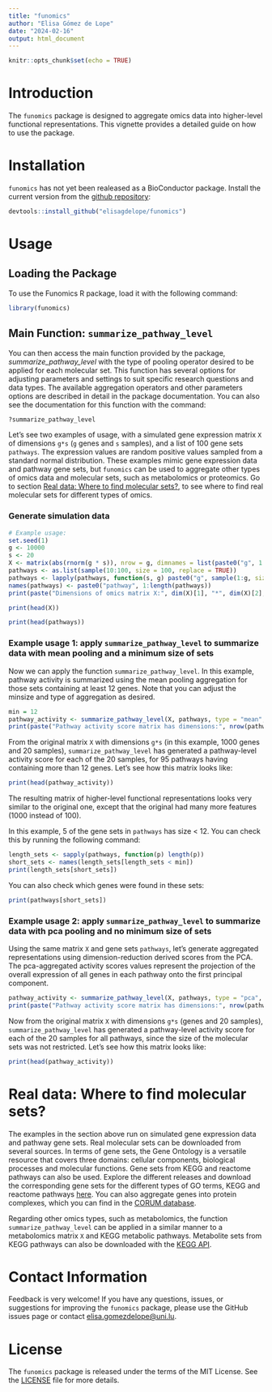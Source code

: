 ```yaml
---
title: "funomics"
author: "Elisa Gómez de Lope"
date: "2024-02-16"
output: html_document
---
```


```r
knitr::opts_chunk$set(echo = TRUE)
```

# Introduction

The `funomics` package is designed to aggregate omics data into higher-level functional representations. This vignette provides a detailed guide on how to use the package.

# Installation

`funomics` has not yet been realeased as a BioConductor package. Install the current version from the [github repository](https://github.com/elisagdelope/funomics):

```r
devtools::install_github("elisagdelope/funomics") 
```

# Usage

## Loading the Package

To use the Funomics R package, load it with the following command:

```r
library(funomics)
```

## Main Function: `summarize_pathway_level`

You can then access the main function provided by the package, *summarize_pathway_level* with the type of pooling operator desired to be applied for each molecular set. This function has several options for adjusting parameters and settings to suit specific research questions and data types. The available aggregation operators and other parameters options are described in detail in the package documentation. You can also see the documentation for this function with the command:

```r
?summarize_pathway_level
```

Let's see two examples of usage, with a simulated gene expression matrix `X` of dimensions `g*s` (`g` genes and `s` samples), and a list of 100 gene sets `pathways`. The expression values are random positive values sampled from a standard normal distribution. These examples mimic gene expression data and pathway gene sets, but `funomics` can be used to aggregate other types of omics data and molecular sets, such as metabolomics or proteomics. Go to section [Real data: Where to find molecular sets?](#real-data-where-to-find-molecular-sets), to see where to find real molecular sets for different types of omics.

### Generate simulation data

```r
# Example usage:
set.seed(1)
g <- 10000
s <- 20
X <- matrix(abs(rnorm(g * s)), nrow = g, dimnames = list(paste0("g", 1:g), paste0("s", 1:s)))
pathways <- as.list(sample(10:100, size = 100, replace = TRUE))
pathways <- lapply(pathways, function(s, g) paste0("g", sample(1:g, size = s, replace = FALSE)), g)
names(pathways) <- paste0("pathway", 1:length(pathways))
print(paste("Dimensions of omics matrix X:", dim(X)[1], "*", dim(X)[2], "; Length of molecular sets list:", length(pathways)))
```

```r
print(head(X))
```

```r
print(head(pathways))
```

### Example usage 1: apply `summarize_pathway_level` to summarize data with mean pooling and a minimum size of sets

Now we can apply the function `summarize_pathway_level`. In this example, pathway activity is summarized using the mean pooling aggregation for those sets containing at least 12 genes. Note that you can adjust the minsize and type of aggregation as desired.

```r
min = 12
pathway_activity <- summarize_pathway_level(X, pathways, type = "mean", minsize = min)
print(paste("Pathway activity score matrix has dimensions:", nrow(pathway_activity), ",", ncol(pathway_activity)))
```

From the original matrix `X` with dimensions `g*s` (in this example, 1000 genes and 20 samples), `summarize_pathway_level` has generated a pathway-level activity score for each of the 20 samples, for 95 pathways having containing more than 12 genes. Let's see how this matrix looks like:

```r
print(head(pathway_activity))
```

The resulting matrix of higher-level functional representations looks very similar to the original one, except that the original had many more features (1000 instead of 100).

In this example, 5 of the gene sets in `pathways` has size \< 12. You can check this by running the following command:

```r
length_sets <- sapply(pathways, function(p) length(p))
short_sets <- names(length_sets[length_sets < min])
print(length_sets[short_sets])
```

You can also check which genes were found in these sets:

```r
print(pathways[short_sets])
```

### Example usage 2: apply `summarize_pathway_level` to summarize data with pca pooling and no minimum size of sets

Using the same matrix `X` and gene sets `pathways`, let's generate aggregated representations using dimension-reduction derived scores from the PCA. The pca-aggregated activity scores values represent the projection of the overall expression of all genes in each pathway onto the first principal component.

```r
pathway_activity <- summarize_pathway_level(X, pathways, type = "pca", minsize = 0)
print(paste("Pathway activity score matrix has dimensions:", nrow(pathway_activity), ",", ncol(pathway_activity)))
```

Now from the original matrix `X` with dimensions `g*s` (genes and 20 samples), `summarize_pathway_level` has generated a pathway-level activity score for each of the 20 samples for all pathways, since the size of the molecular sets was not restricted. Let's see how this matrix looks like:

```r
print(head(pathway_activity))
```

# Real data: Where to find molecular sets? {#real-data-where-to-find-molecular-sets}

The examples in the section above run on simulated gene expression data and pathway gene sets. Real molecular sets can be downloaded from several sources. In terms of gene sets, the Gene Ontology is a versatile resource that covers three domains: cellular components, biological processes and molecular functions. Gene sets from KEGG and reactome pathways can also be used. Explore the different releases and download the corresponding gene sets for the different types of GO terms, KEGG and reactome pathways [here](https://data.broadinstitute.org/gsea-msigdb/msigdb/release/). You can also aggregate genes into protein complexes, which you can find in the [CORUM database](https://mips.helmholtz-muenchen.de/corum/#download/).

Regarding other omics types, such as metabolomics, the function `summarize_pathway_level` can be applied in a similar manner to a metabolomics matrix `X` and KEGG metabolic pathways. Metabolite sets from KEGG pathways can also be downloaded with the [KEGG API](https://www.kegg.jp/kegg/rest/keggapi.html).

# Contact Information

Feedback is very welcome! If you have any questions, issues, or suggestions for improving the `funomics` package, please use the GitHub issues page or contact [elisa.gomezdelope\@uni.lu](mailto:elisa.gomezdelope@uni.lu){.email}.

# License

The `funomics` package is released under the terms of the MIT License. See the [LICENSE](https://github.com/elisagdelope/funomics?tab=MIT-1-ov-file) file for more details.
